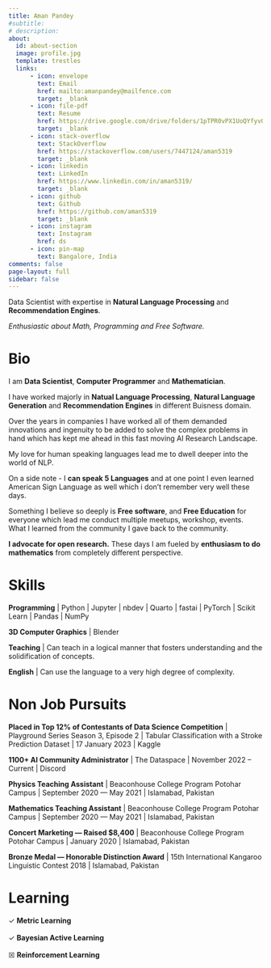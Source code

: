 ```yaml
---
title: Aman Pandey
#subtitle:
# description:  
about:
  id: about-section
  image: profile.jpg
  template: trestles
  links:
      - icon: envelope
        text: Email
        href: mailto:amanpandey@mailfence.com
        target: _blank
      - icon: file-pdf
        text: Resume
        href: https://drive.google.com/drive/folders/1pTPR0vPX1UoQYfyvQLu8Pn-Wc6hqrjGf?usp=sharing
        target: _blank
      - icon: stack-overflow
        text: StackOverflow
        href: https://stackoverflow.com/users/7447124/aman5319
        target: _blank
      - icon: linkedin
        text: LinkedIn
        href: https://www.linkedin.com/in/aman5319/
        target: _blank
      - icon: github
        text: Github
        href: https://github.com/aman5319
        target: _blank
      - icon: instagram
        text: Instagram
        href: ds
      - icon: pin-map
        text: Bangalore, India
comments: false
page-layout: full
sidebar: false
---
```

<!-- :::{#about-section} -->

Data Scientist with expertise in **Natural Language Processing** and **Recommendation Engines**.

*Enthusiastic about Math, Programming and Free Software.*
<!-- ::: -->

:::{.panel-tabset}

# Bio
  I am **Data Scientist**, **Computer Programmer** and **Mathematician**.
  
  I have worked majorly in **Natual Language Processing**, **Natural Language Generation** and 
  **Recommendation Engines** in different Buisness domain.

  Over the years in companies I have worked all of them demanded 
  innovations and ingenuity to be added to solve the complex problems in hand
  which has kept me ahead in this fast moving AI Research Landscape.

  My love for human speaking languages lead me to dwell deeper into the world of NLP.

  On a side note - I **can speak 5 Languages** and at one point I even learned American Sign Language as well which i don't remember very well these days.

  Something I believe so deeply is **Free software**, and **Free Education** for everyone which lead me conduct multiple meetups, workshop, events. What I learned from the community I gave back to the community.

  **I advocate for open research.**
  These days I am fueled by **enthusiasm to do mathematics** from completely different perspective.

# Skills

**Programming** | Python | Jupyter | nbdev | Quarto | fastai | PyTorch | Scikit Learn | Pandas | NumPy

**3D Computer Graphics** | Blender

**Teaching** | Can teach in a logical manner that fosters understanding and the solidification of concepts.

**English** | Can use the language to a very high degree of complexity.

# Non Job Pursuits
**Placed in Top 12% of Contestants of Data Science Competition** | Playground Series Season 3, Episode 2 | Tabular Classification with a Stroke Prediction Dataset | 17 January 2023 | Kaggle

**1100+ AI Community Administrator** | The Dataspace | November 2022 – Current | Discord

**Physics Teaching Assistant** | Beaconhouse College Program Potohar Campus | September 2020 — May 2021 | Islamabad, Pakistan

**Mathematics Teaching Assistant** | Beaconhouse College Program Potohar Campus | September 2020 — May 2021 | Islamabad, Pakistan

**Concert Marketing — Raised \$8,400** | Beaconhouse College Program Potohar Campus | January 2020 | Islamabad, Pakistan

**Bronze Medal — Honorable Distinction Award** | 15th International Kangaroo Linguistic Contest 2018 | Islamabad, Pakistan

# Learning
&check; **Metric Learning**
</br></br>
&check; **Bayesian Active Learning**
</br></br>
&#9746; **Reinforcement Learning**
:::




